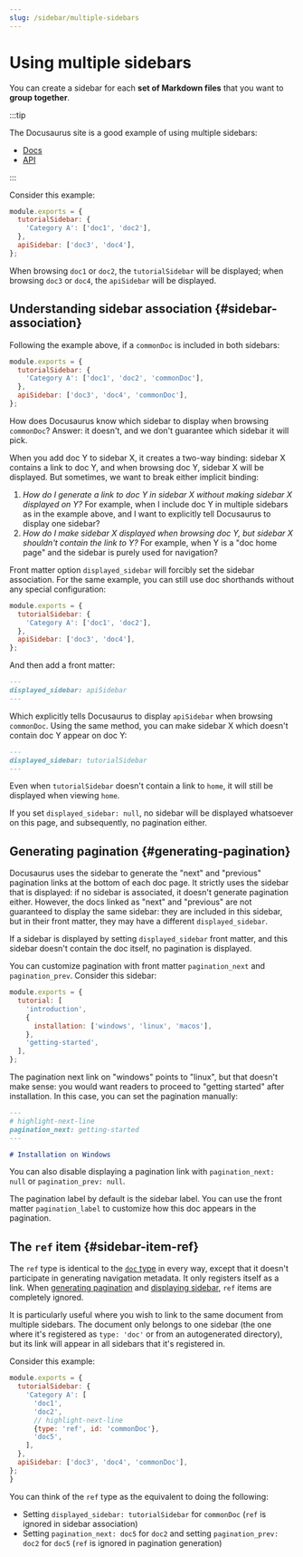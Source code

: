 ```yaml
---
slug: /sidebar/multiple-sidebars
---
```


# Using multiple sidebars

You can create a sidebar for each **set of Markdown files** that you want to **group together**.

:::tip

The Docusaurus site is a good example of using multiple sidebars:

- [Docs](../../../introduction.mdx)
- [API](../../../cli.mdx)

:::

Consider this example:

```js title="sidebars.js"
module.exports = {
  tutorialSidebar: {
    'Category A': ['doc1', 'doc2'],
  },
  apiSidebar: ['doc3', 'doc4'],
};
```

When browsing `doc1` or `doc2`, the `tutorialSidebar` will be displayed; when browsing `doc3` or `doc4`, the `apiSidebar` will be displayed.

## Understanding sidebar association {#sidebar-association}

Following the example above, if a `commonDoc` is included in both sidebars:

```js title="sidebars.js"
module.exports = {
  tutorialSidebar: {
    'Category A': ['doc1', 'doc2', 'commonDoc'],
  },
  apiSidebar: ['doc3', 'doc4', 'commonDoc'],
};
```

How does Docusaurus know which sidebar to display when browsing `commonDoc`? Answer: it doesn't, and we don't guarantee which sidebar it will pick.

When you add doc Y to sidebar X, it creates a two-way binding: sidebar X contains a link to doc Y, and when browsing doc Y, sidebar X will be displayed. But sometimes, we want to break either implicit binding:

1. _How do I generate a link to doc Y in sidebar X without making sidebar X displayed on Y?_ For example, when I include doc Y in multiple sidebars as in the example above, and I want to explicitly tell Docusaurus to display one sidebar?
2. _How do I make sidebar X displayed when browsing doc Y, but sidebar X shouldn't contain the link to Y?_ For example, when Y is a "doc home page" and the sidebar is purely used for navigation?

Front matter option `displayed_sidebar` will forcibly set the sidebar association. For the same example, you can still use doc shorthands without any special configuration:

```js title="sidebars.js"
module.exports = {
  tutorialSidebar: {
    'Category A': ['doc1', 'doc2'],
  },
  apiSidebar: ['doc3', 'doc4'],
};
```

And then add a front matter:

```md title="commonDoc.md"
---
displayed_sidebar: apiSidebar
---
```

Which explicitly tells Docusaurus to display `apiSidebar` when browsing `commonDoc`. Using the same method, you can make sidebar X which doesn't contain doc Y appear on doc Y:

```md title="home.md"
---
displayed_sidebar: tutorialSidebar
---
```

Even when `tutorialSidebar` doesn't contain a link to `home`, it will still be displayed when viewing `home`.

If you set `displayed_sidebar: null`, no sidebar will be displayed whatsoever on this page, and subsequently, no pagination either.

## Generating pagination {#generating-pagination}

Docusaurus uses the sidebar to generate the "next" and "previous" pagination links at the bottom of each doc page. It strictly uses the sidebar that is displayed: if no sidebar is associated, it doesn't generate pagination either. However, the docs linked as "next" and "previous" are not guaranteed to display the same sidebar: they are included in this sidebar, but in their front matter, they may have a different `displayed_sidebar`.

If a sidebar is displayed by setting `displayed_sidebar` front matter, and this sidebar doesn't contain the doc itself, no pagination is displayed.

You can customize pagination with front matter `pagination_next` and `pagination_prev`. Consider this sidebar:

```js title="sidebars.js"
module.exports = {
  tutorial: [
    'introduction',
    {
      installation: ['windows', 'linux', 'macos'],
    },
    'getting-started',
  ],
};
```

The pagination next link on "windows" points to "linux", but that doesn't make sense: you would want readers to proceed to "getting started" after installation. In this case, you can set the pagination manually:

```md title="windows.md"
---
# highlight-next-line
pagination_next: getting-started
---

# Installation on Windows
```

You can also disable displaying a pagination link with `pagination_next: null` or `pagination_prev: null`.

The pagination label by default is the sidebar label. You can use the front matter `pagination_label` to customize how this doc appears in the pagination.

## The `ref` item {#sidebar-item-ref}

The `ref` type is identical to the [`doc` type](./items.mdx#sidebar-item-doc) in every way, except that it doesn't participate in generating navigation metadata. It only registers itself as a link. When [generating pagination](#generating-pagination) and [displaying sidebar](#sidebar-association), `ref` items are completely ignored.

It is particularly useful where you wish to link to the same document from multiple sidebars. The document only belongs to one sidebar (the one where it's registered as `type: 'doc'` or from an autogenerated directory), but its link will appear in all sidebars that it's registered in.

Consider this example:

```js title="sidebars.js"
module.exports = {
  tutorialSidebar: {
    'Category A': [
      'doc1',
      'doc2',
      // highlight-next-line
      {type: 'ref', id: 'commonDoc'},
      'doc5',
    ],
  },
  apiSidebar: ['doc3', 'doc4', 'commonDoc'],
};
}
```

You can think of the `ref` type as the equivalent to doing the following:

- Setting `displayed_sidebar: tutorialSidebar` for `commonDoc` (`ref` is ignored in sidebar association)
- Setting `pagination_next: doc5` for `doc2` and setting `pagination_prev: doc2` for `doc5` (`ref` is ignored in pagination generation)
